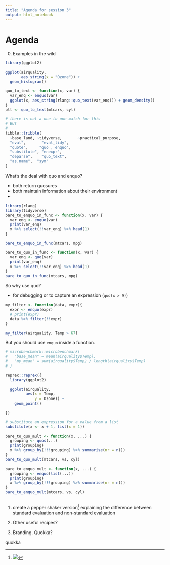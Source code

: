 ```yaml
---
title: "Agenda for session 3"
output: html_notebook
---
```


# Agenda

0. Examples in the wild

```r
library(ggplot2)

ggplot(airquality,
       aes_string(x = "Ozone")) +
  geom_histogram()

```

```r
quo_to_text <- function(x, var) {
  var_enq <- enquo(var)
  ggplot(x, aes_string(rlang::quo_text(var_enq))) + geom_density()
}
plt <- quo_to_text(mtcars, cyl)


```

```r
# there is not a one to one match for this
# BUT
# 
tibble::tribble(
  ~base_land, ~tidyverse,       ~practical_purpose,
  "eval",       "eval_tidy",    
  "quote",     "quo , enquo",   
  "substitute", "enexpr",   
  "deparse",    "quo_text",     
  "as.name",  "sym"             
)
```

What's the deal with quo and enquo?

- both return quosures
- both maintain information about their environment
- 

```r
library(rlang)
library(tidyverse)
bare_to_enquo_in_func <- function(x, var) {
  var_enq <- enquo(var)
  print(var_enq)
  x %>% select(!!var_enq) %>% head(1)
}

bare_to_enquo_in_func(mtcars, mpg)

bare_to_quo_in_func <- function(x, var) {
  var_enq <- quo(var)
  print(var_enq)
  x %>% select(!!var_enq) %>% head(1)
}
bare_to_quo_in_func(mtcars, mpg)
```

So why use quo?

- for debugging or to capture an expression (`quo(x > 9)`)


```r
my_filter <- function(data, expr){
  expr <- enquo(expr)
  # print(expr)
  data %>% filter(!!expr)
}

my_filter(airquality, Temp > 67)
```

But you should use `enquo` inside a function.

```r
# microbenchmark::microbenchmark(
#   "base_mean" = mean(airquality$Temp),
#   "my_mean" = sum(airquality$Temp) / length(airquality$Temp)
# )

reprex::reprex({
  library(ggplot2)
  
  ggplot(airquality,
         aes(x = Temp,
             y = Ozone)) + 
    geom_point()
  
})
```



```r
# substitute an expression for a value from a list
substitute(x <- x + 1, list(x = 1))


```

```r
bare_to_quo_mult <- function(x, ...) {
  grouping <- quos(...)
  print(grouping)
  x %>% group_by(!!!grouping) %>% summarise(nr = n())
}
bare_to_quo_mult(mtcars, vs, cyl)

bare_to_enquo_mult <- function(x, ...) {
  grouping <- enquo(list(...))
  print(grouping)
  x %>% group_by(!!!grouping) %>% summarise(nr = n())
}
bare_to_enquo_mult(mtcars, vs, cyl)
```

```r

```


1. create a pepper shaker version[^1] explaining the difference between standard evaluation and non-standard evaluation

2. Other useful recipes?

3. Branding. Quokka?

[^1]: ![](https://pbs.twimg.com/media/CO2_qPVWsAAErbv.png)

quokka
